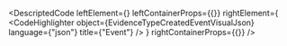 
<DescriptedCode
  leftElement={<EvidenceTypeCreatedEventDesc />}
  leftContainerProps={{}}
  rightElement={
    <CodeHighlighter
      object={EvidenceTypeCreatedEventVisualJson}
      language={"json"}
      title={"Event"}
    />
  }
  rightContainerProps={{}}
/>
